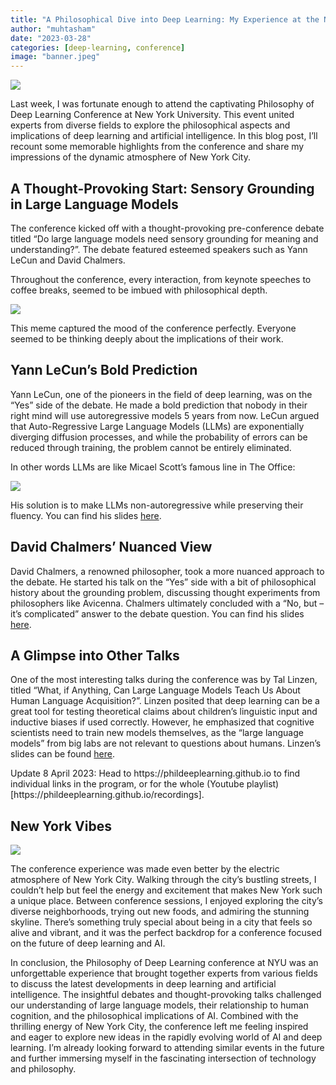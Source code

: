 ```yaml
---
title: "A Philosophical Dive into Deep Learning: My Experience at the NYU Conference"
author: "muhtasham"
date: "2023-03-28"
categories: [deep-learning, conference]
image: "banner.jpeg"
---
```


![](nyc.jpeg)


Last week, I was fortunate enough to attend the captivating Philosophy of Deep Learning Conference at New York University. This event united experts from diverse fields to explore the philosophical aspects and implications of deep learning and artificial intelligence. In this blog post, I'll recount some memorable highlights from the conference and share my impressions of the dynamic atmosphere of New York City.

## A Thought-Provoking Start: Sensory Grounding in Large Language Models

The conference kicked off with a thought-provoking pre-conference debate titled "Do large language models need sensory grounding for meaning and understanding?". The debate featured esteemed speakers such as Yann LeCun and David Chalmers.

Throughout the conference, every interaction, from keynote speeches to coffee breaks, seemed to be imbued with philosophical depth.

![](william.jpg)

This meme captured the mood of the conference perfectly. Everyone seemed to be thinking deeply about the implications of their work.


## Yann LeCun's Bold Prediction

Yann LeCun, one of the pioneers in the field of deep learning, was on the "Yes" side of the debate. He made a bold prediction that nobody in their right mind will use autoregressive models 5 years from now. LeCun argued that Auto-Regressive Large Language Models (LLMs) are exponentially diverging diffusion processes, and while the probability of errors can be reduced through training, the problem cannot be entirely eliminated. 

In other words LLMs are like Micael Scott's famous line in The Office: 

![](sentence.jpeg)

His solution is to make LLMs non-autoregressive while preserving their fluency. You can find his slides [here](https://drive.google.com/file/d/1BU5bV3X5w65DwSMapKcsr0ZvrMRU_Nbi/view).

## David Chalmers' Nuanced View

David Chalmers, a renowned philosopher, took a more nuanced approach to the debate. He started his talk on the "Yes" side with a bit of philosophical history about the grounding problem, discussing thought experiments from philosophers like Avicenna. Chalmers ultimately concluded with a "No, but – it's complicated" answer to the debate question. You can find his slides [here](https://consc.net/papers/groundingdebate.pdf).

## A Glimpse into Other Talks

One of the most interesting talks during the conference was by Tal Linzen, titled "What, if Anything, Can Large Language Models Teach Us About Human Language Acquisition?". Linzen posited that deep learning can be a great tool for testing theoretical claims about children's linguistic input and inductive biases if used correctly. However, he emphasized that cognitive scientists need to train new models themselves, as the "large language models" from big labs are not relevant to questions about humans. Linzen's slides can be found [here](https://www.dropbox.com/s/l1r7yv0sr2cvlj3/linzen_phil_deep_learning.pdf?dl=0).

Update 8 April 2023: Head to https://phildeeplearning.github.io to find individual links in the program, or for the whole (Youtube playlist)[https://phildeeplearning.github.io/recordings].

## New York Vibes

![](skyline.jpeg)

The conference experience was made even better by the electric atmosphere of New York City. Walking through the city's bustling streets, I couldn't help but feel the energy and excitement that makes New York such a unique place. Between conference sessions, I enjoyed exploring the city's diverse neighborhoods, trying out new foods, and admiring the stunning skyline. There's something truly special about being in a city that feels so alive and vibrant, and it was the perfect backdrop for a conference focused on the future of deep learning and AI.

In conclusion, the Philosophy of Deep Learning conference at NYU was an unforgettable experience that brought together experts from various fields to discuss the latest developments in deep learning and artificial intelligence. The insightful debates and thought-provoking talks challenged our understanding of large language models, their relationship to human cognition, and the philosophical implications of AI. Combined with the thrilling energy of New York City, the conference left me feeling inspired and eager to explore new ideas in the rapidly evolving world of AI and deep learning. I'm already looking forward to attending similar events in the future and further immersing myself in the fascinating intersection of technology and philosophy.